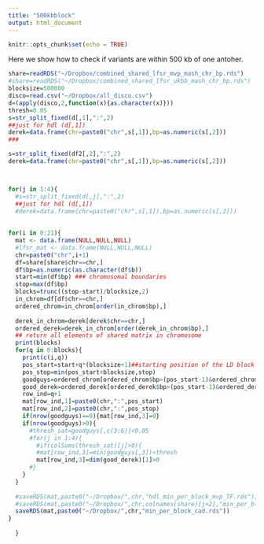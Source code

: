 ```yaml
---
title: "500kbblock"
output: html_document
---
```

  
```r
knitr::opts_chunk$set(echo = TRUE)
```


Here we show how to check if variants are within 500 kb of one antoher.


```r
share=readRDS("~/Dropbox/combined_shared_lfsr_mvp_mash_chr_bp.rds")
#share=readRDS("~/Dropbox/combined_shared_lfsr_ukbb_mash_chr_bp.rds")
blocksize=500000
disco=read.csv("~/Dropbox/all_disco.csv")
d=(apply(disco,2,function(x){as.character(x)}))
thresh=0.05
s=str_split_fixed(d[,1],":",2)
##just for hdl (d[,1])
derek=data.frame(chr=paste0("chr",s[,1]),bp=as.numeric(s[,2]))
###

s=str_split_fixed(df2[,2],":",2)
derek=data.frame(chr=paste0("chr",s[,1]),bp=as.numeric(s[,2]))



for(j in 1:4){
  #s=str_split_fixed(d[,j],":",2)
  ##just for hdl (d[,1])
  #derek=data.frame(chr=paste0("chr",s[,1]),bp=as.numeric(s[,2]))
  
  
for(i in 0:21){
  mat <- data.frame(NULL,NULL,NULL)
  #lfsr_mat <- data.frame(NULL,NULL,NULL)
  chr=paste0("chr",i+1)
  df=share[share$chr==chr,]
  df$bp=as.numeric(as.character(df$b))
  start=min(df$bp) ### chromosomal boundaries
  stop=max(df$bp) 
  blocks=trunc((stop-start)/blocksize,2)
  in_chrom=df[df$chr==chr,]
  ordered_chrom=in_chrom[order(in_chrom$bp),] 
  
  derek_in_chrom=derek[derek$chr==chr,]
  ordered_derek=derek_in_chrom[order(derek_in_chrom$bp),] 
  ## return all elements of shared matrix in chromosome
  print(blocks)
  for(q in 0:blocks){
    print(c(i,q))
    pos_start=start+q*(blocksize+1)##starting position of the LD block
    pos_stop=min(pos_start+blocksize,stop)
    goodguys=ordered_chrom[ordered_chrom$bp>(pos_start-1)&ordered_chrom$bp<(pos_stop+1),]
    good_derek=ordered_derek[ordered_derek$bp>(pos_start-1)&ordered_derek$bp<(pos_stop+1),]
    row_ind=q+1
    mat[row_ind,1]=paste0(chr,":",pos_start)
    mat[row_ind,2]=paste0(chr,":",pos_stop)
    if(nrow(goodguys)==0){mat[row_ind,3]=0}
    if(nrow(goodguys)>0){
      #thresh_sat=goodguys[,c(3:6)]<0.05
      #for(j in 1:4){
        #if(colSums(thresh_sat)[j]>0){
        #mat[row_ind,3]=min(goodguys[,3])<thresh
        mat[row_ind,3]=dim(good_derek)[1]>0
      #}
    }
  }
  
  #saveRDS(mat,paste0("~/Dropbox/",chr,"hdl_min_per_block_mvp_TF.rds"))
  #saveRDS(mat,paste0("~/Dropbox/",chr,colnames(share)[j+2],"min_per_block_derek.rds"))
  saveRDS(mat,paste0("~/Dropbox/",chr,"min_per_block_cad.rds"))
}
  
  }


```